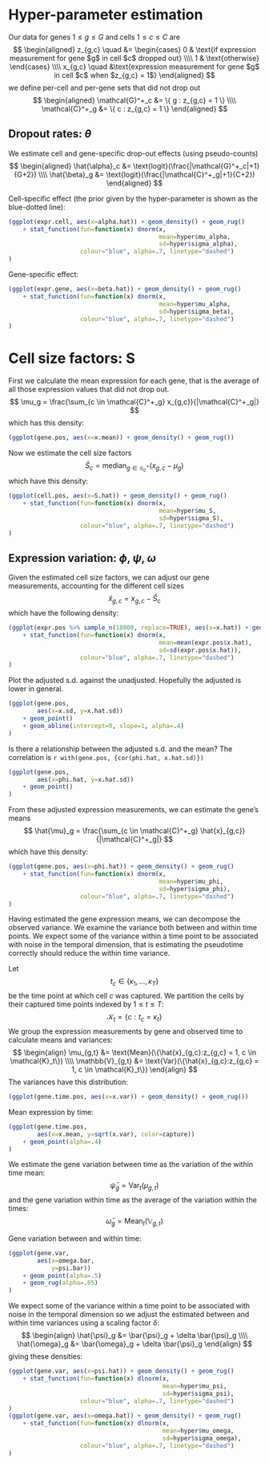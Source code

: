
# Hyper-parameter estimation


Our data for genes $1\le g \le G$ and cells $1 \le c \le C$ are
$$
\begin{aligned}
    z_{g,c} \quad &=
        \begin{cases}
            0 & \text{if expression measurement for gene $g$ in cell $c$
                      dropped out} \\\\
            1 & \text{otherwise}
        \end{cases}
        \\\\
    x_{g,c} \quad &\text{expression measurement for gene $g$ in cell $c$
                         when $z_{g,c} = 1$}
\end{aligned}
$$
we define per-cell and per-gene sets that did not drop out
$$
\begin{aligned}
\mathcal{G}^+_c &= \{ g : z_{g,c} = 1 \} \\\\
\mathcal{C}^+_g &= \{ c : z_{g,c} = 1 \}
\end{aligned}
$$


## Dropout rates: $\theta$

We estimate cell and gene-specific drop-out effects (using pseudo-counts)
$$
\begin{aligned}
\hat{\alpha}_c &= \text{logit}(\frac{|\mathcal{G}^+_c|+1}{G+2}) \\\\
\hat{\beta}_g  &= \text{logit}(\frac{|\mathcal{C}^+_g|+1}{C+2})
\end{aligned}
$$


Cell-specific effect (the prior given by the hyper-parameter is shown as the blue-dotted line):
```r
(ggplot(expr.cell, aes(x=alpha.hat)) + geom_density() + geom_rug()
    + stat_function(fun=function(x) dnorm(x,
                                          mean=hyper$mu_alpha,
                                          sd=hyper$sigma_alpha),
                    colour="blue", alpha=.7, linetype="dashed")
)

```

Gene-specific effect:
```r
(ggplot(expr.gene, aes(x=beta.hat)) + geom_density() + geom_rug()
    + stat_function(fun=function(x) dnorm(x,
                                          mean=hyper$mu_alpha,
                                          sd=hyper$sigma_beta),
                    colour="blue", alpha=.7, linetype="dashed")
)

```


# Cell size factors: S

First we calculate the mean expression for each gene, that is the average of
all those expression values that did not drop out.
$$
\mu_g = \frac{\sum_{c \in \mathcal{C}^+_g} x_{g,c}}{|\mathcal{C}^+_g|}
$$
which has this density:
```r
(ggplot(gene.pos, aes(x=x.mean)) + geom_density() + geom_rug())

```

Now we estimate the cell size factors
$$
\hat{S}_c = \text{median}_{g \in \mathcal{G}^+_c} (x_{g,c} - \mu_g)
$$
which have this density:
```r
(ggplot(cell.pos, aes(x=S.hat)) + geom_density() + geom_rug()
    + stat_function(fun=function(x) dnorm(x,
                                          mean=hyper$mu_S,
                                          sd=hyper$sigma_S),
                    colour="blue", alpha=.7, linetype="dashed")
)

```



## Expression variation: $\phi$, $\psi$, $\omega$

Given the estimated cell size factors, we can adjust our gene
measurements, accounting for the different cell sizes
$$
\hat{x}_{g,c} = x_{g,c} - \hat{S}_c
$$
which have the following density:
```r
(ggplot(expr.pos %>% sample_n(10000, replace=TRUE), aes(x=x.hat)) + geom_density() + geom_rug(alpha=.1)
    + stat_function(fun=function(x) dnorm(x,
                                          mean=mean(expr.pos$x.hat),
                                          sd=sd(expr.pos$x.hat)),
                    colour="blue", alpha=.7, linetype="dashed")
)

```

Plot the adjusted s.d. against the unadjusted.
Hopefully the adjusted is lower in general.
```r
(ggplot(gene.pos,
        aes(x=x.sd, y=x.hat.sd))
    + geom_point()
    + geom_abline(intercept=0, slope=1, alpha=.4)
)

```

Is there a relationship between the adjusted s.d. and the mean?
The correlation is `r with(gene.pos, {cor(phi.hat, x.hat.sd)})`
```r
(ggplot(gene.pos,
        aes(x=phi.hat, y=x.hat.sd))
    + geom_point()
)

```

From these adjusted expression measurements, we can estimate the gene's means
$$
\hat{\mu}_g = \frac{\sum_{c \in \mathcal{C}^+_g} \hat{x}_{g,c}}{|\mathcal{C}^+_g|}
$$
which have this density:
```r
(ggplot(gene.pos, aes(x=phi.hat)) + geom_density() + geom_rug()
    + stat_function(fun=function(x) dnorm(x,
                                          mean=hyper$mu_phi,
                                          sd=hyper$sigma_phi),
                    colour="blue", alpha=.7, linetype="dashed")
)

```

Having estimated the gene expression means, we can decompose the observed variance.
We examine the variance both between and within time points. We expect some
of the variance within a time point to be associated with noise in the temporal
dimension, that is estimating the pseudotime correctly should reduce the within
time variance.

Let
$$
t_c \in \{\kappa_1, \dots, \kappa_T\}
$$
be the time point at which cell $c$ was captured. We partition the cells by their
captured time points indexed by $1 \le t \le T$:
$$
\mathcal{K}_t = \{c: t_c = \kappa_t\}
$$
We group the expression measurements by gene and observed time to calculate means and
variances:
$$
\begin{align}
\mu_{g,t} &= \text{Mean}(\{\hat{x}_{g,c}:z_{g,c} = 1, c \in \mathcal{K}_t\}) \\\\
\mathbb{V}_{g,t} &= \text{Var}(\{\hat{x}_{g,c}:z_{g,c} = 1, c \in \mathcal{K}_t\})
\end{align}
$$
The variances have this distribution:
```r
(ggplot(gene.time.pos, aes(x=x.var)) + geom_density() + geom_rug())

```

Mean expression by time:
```r
(ggplot(gene.time.pos,
        aes(x=x.mean, y=sqrt(x.var), color=capture))
    + geom_point(alpha=.4)
)

```


We estimate the gene variation between time as the variation of the within time mean:
$$
\bar{\psi}_g = \text{Var}_t(\mu_{g,t})
$$
and the gene variation within time as the average of the variation within the times:
$$
\bar{\omega}_g = \text{Mean}_t(\mathbb{V}_{g,t})
$$

Gene variation between and within time:
```r
(ggplot(gene.var,
        aes(x=omega.bar,
            y=psi.bar))
    + geom_point(alpha=.5)
    + geom_rug(alpha=.05)
)

```

We expect some of the variance within a time point to be associated with noise
in the temporal dimension so we adjust the estimated between and within
time variances using a scaling factor $\delta$:
$$
\begin{align}
\hat{\psi}_g &= \bar{\psi}_g + \delta \bar{\psi}_g \\\\
\hat{\omega}_g &= \bar{\omega}_g + \delta \bar{\psi}_g
\end{align}
$$
giving these densities:

```r
(ggplot(gene.var, aes(x=psi.hat)) + geom_density() + geom_rug()
    + stat_function(fun=function(x) dlnorm(x,
                                           mean=hyper$mu_psi,
                                           sd=hyper$sigma_psi),
                    colour="blue", alpha=.7, linetype="dashed")
)
(ggplot(gene.var, aes(x=omega.hat)) + geom_density() + geom_rug()
    + stat_function(fun=function(x) dlnorm(x,
                                           mean=hyper$mu_omega,
                                           sd=hyper$sigma_omega),
                    colour="blue", alpha=.7, linetype="dashed")
)

```
